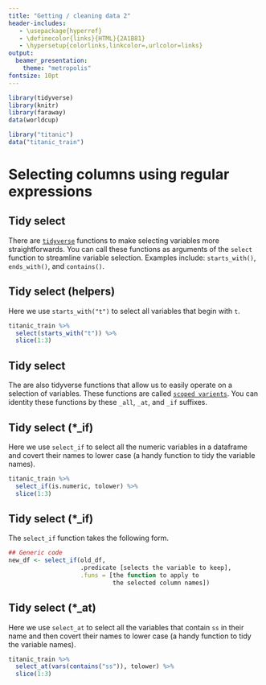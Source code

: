 ```yaml
---
title: "Getting / cleaning data 2"
header-includes:
   - \usepackage{hyperref}
   - \definecolor{links}{HTML}{2A1B81}
   - \hypersetup{colorlinks,linkcolor=,urlcolor=links}
output: 
  beamer_presentation:
    theme: "metropolis"
fontsize: 10pt
---
```


```r
library(tidyverse)
library(knitr)
library(faraway)
data(worldcup)

library("titanic")
data("titanic_train")
```

# Selecting columns using regular expressions

## Tidy select

There are [`tidyverse`](https://dplyr.tidyverse.org/reference/select.html) functions to make selecting variables more straightforwards. You can call these functions as arguments of the `select` function to streamline variable selection. Examples include: `starts_with()`, `ends_with()`, and `contains()`.

## Tidy select (helpers)

Here we use `starts_with("t")` to select all variables that begin with `t`.

```r
titanic_train %>%
  select(starts_with("t")) %>%
  slice(1:3)
```

## Tidy select


The are also tidyverse functions that allow us to easily operate on a selection of variables. These functions are called [`scoped varients`](https://dplyr.tidyverse.org/reference/scoped.html). You can identity these functions by these `_all`, `_at`, and `_if` suffixes.


## Tidy select (*_if)

Here we use `select_if` to select all the numeric variables in a dataframe and covert their names to lower case (a handy function to tidy the variable names).

```r
titanic_train %>%
  select_if(is.numeric, tolower) %>%
  slice(1:3)
```

## Tidy select (*_if)

The `select_if` function takes the following form.

```r
## Generic code
new_df <- select_if(old_df,
                    .predicate [selects the variable to keep], 
                    .funs = [the function to apply to 
                             the selected column names])
```

## Tidy select (*_at)

Here we use `select_at` to select all the variables that contain `ss` in their name and then covert their names to lower case (a handy function to tidy the variable names).

```r
titanic_train %>%
  select_at(vars(contains("ss")), tolower) %>%
  slice(1:3)
```

